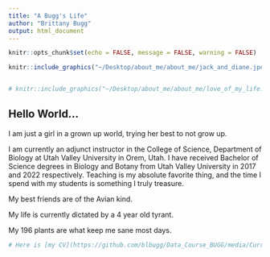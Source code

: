 ```yaml
---
title: "A Bugg's Life"
author: "Brittany Bugg"
output: html_document
---
```


```r
knitr::opts_chunk$set(echo = FALSE, message = FALSE, warning = FALSE)
```

```r

knitr::include_graphics("~/Desktop/about_me/about_me/jack_and_diane.jpeg")


# knitr::include_graphics("~/Desktop/about_me/about_me/love_of_my_life.jpeg")

```


## Hello World...

I am just a girl in a grown up world, trying her best to not grow up.

I am currently an adjunct instructor in the College of Science, Department of Biology at 
Utah Valley University in Orem, Utah. I have received Bachelor of Science degrees in Biology
and Botany from Utah Valley University in 2017 and 2022 respectively. Teaching is my absolute favorite thing, and the time I spend with my students is something I truly treasure.

My best friends are of the Avian kind.

My life is currently dictated by a 4 year old tyrant.

My 196 plants are what keep me sane most days.


```r

# Here is [my CV](https://github.com/blbugg/Data_Course_BUGG/media/Curriculum_Vitae.pdf) 


```

